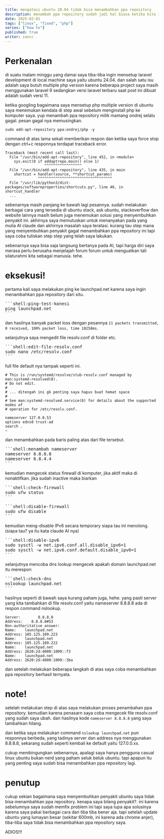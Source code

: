 ```yaml
---
title: mengatasi ubuntu 20.04 tidak bisa menambahkan ppa repository
description: menambah ppa repository sudah jadi hal biasa ketika kita ingin menginstall aplikasi tertentu di ubuntu, jika tidak bisa menambah ppa repository maka pusing pala berbi
date: 2025-02-01
tags: ["linux", "fixed", "php"]
series: ["how to"]
published: true
writer: zancc
---
```


# Perkenalan

di suatu malam minggu yang damai saya tiba-tiba ingin mensetup laravel development di local machine saya yaitu ubuntu 24.04. dan salah satu isu adalah saya butuh multiple php version karena beberapa project saya masih menggunakan laravel 9 sedangkan versi laravel terbaru saat post ini dibuat adalah sudah versi 11.

ketika googling bagaimana saya mensetup php multiple version di ubuntu saya menemukan kendala di step awal sebelum menginstall php ke komputer saya. yup menambah ppa repository milik mamang ondrej selalu gagal. pesan gagal nya memusingkan.

```shell
sudo add-apt-repository ppa:ondrej/php -y
```

command di atas lama sekali memberikan respon dan ketika saya force stop dengan ctrl+c responnya terdapat traceback error.


```shell
Traceback (most recent call last):
  File "/usr/bin/add-apt-repository", line 452, in <module>
    sys.exit(0 if addaptrepo.main() else 1)
                  ^^^^^^^^^^^^^^^^^
  File "/usr/bin/add-apt-repository", line 435, in main
    shortcut = handler(source, **shortcut_params)
               ^^^^^^^^^^^^^^^^^^^^^^^^^^^^^^^^^^
  File "/usr/lib/python3/dist-packages/softwareproperties/shortcuts.py", line 40, in shortcut_handler
  ...
```

sebenarnya masih panjang ke bawah lagi pesannya. sudah melakukan berbagai cara yang tersedia di ubuntu stack, ask ubuntu, stackoverflow dan website lainnya masih belum juga menemukan solusi yang menyembuhkan penyakit ini.
akhirnya saya memutuskan untuk menanyakan pada yang mulia AI claude dan akhirnya masalah saya teratasi. kurang tau step mana yang menyembuhkan penyakit gagal menambahkan ppa repository ini tapi saya coba tuliskan step step yang telah saya lakukan.

<Callout type="warning">
  sebenarnya saya bisa saja langsung bertanya pada AI, tapi harga diri saya
  merasa perlu berusaha menjelajah forum forum untuk menguatkan tali silaturahmi
  kita sebagai manusia. tehe.
</Callout>

# eksekusi!

pertama kali saya melakukan ping ke launchpad.net karena saya ingin menambahkan ppa repository dari situ.

<Pre>
```shell:ping-test-konesi
ping launchpad.net
```
</Pre>

dan hasilnya banyak packet loss dengan pesannya `11 packets transmitted, 0 received, 100% packet loss, time 10258ms`.

selanjutnya saya mengedit file resolv.conf di folder etc.

<Pre>
```shell:edit-file-resolv.conf
sudo nano /etc/resolv.conf
```
</Pre>

full file default nya tampak seperti ini.

```shell
# This is /run/systemd/resolve/stub-resolv.conf managed by man:systemd-resolved(8).
# Do not edit.
#
# ... ditengah ini gk penting saya hapus buat hemat space
#
# See man:systemd-resolved.service(8) for details about the supported modes of
# operation for /etc/resolv.conf.

nameserver 127.0.0.53
options edns0 trust-ad
search .
~
```

dan menambahkan pada baris paling atas dari file tersebut.

<Pre>
```shell:menambah nameserver
nameserver 8.8.8.8
nameserver 8.8.4.4
```
</Pre>

kemudian mengecek status firewall di komputer, jika aktif maka di nonaktifkan. jika sudah inactive maka biarkan

<Pre>
```shell:check-firewall
sudo ufw status
```
</Pre>

<Pre>
```shell:disable-firewall
sudo ufw disable
```
</Pre>

kemudian meng-disable IPv6 secara temporary siapa tau ini menolong. (siapa tau? ya itu kata claude AI nya)

<Pre>
```shell:disable-ipv6
sudo sysctl -w net.ipv6.conf.all.disable_ipv6=1
sudo sysctl -w net.ipv6.conf.default.disable_ipv6=1
```
</Pre>

selanjutnya mencoba dns lookup mengecek apakah domain launchpad.net itu merespon

<Pre>
```shell:check-dns
nslookup launchpad.net
```
</Pre>

hasilnya seperti di bawah saya kurang paham juga, hehe. yang pasti server yang kita tambahkan di file resolv.conf yaitu nameserver 8.8.8.8 ada di respon command nslookup.

```shell
Server:        8.8.8.8
Address:    8.8.8.8#53
Non-authoritative answer:
Name:    launchpad.net
Address: 185.125.189.223
Name:    launchpad.net
Address: 185.125.189.222
Name:    launchpad.net
Address: 2620:2d:4000:1009::f3
Name:    launchpad.net
Address: 2620:2d:4000:1009::3ba
```

dan setelah melakukan beberapa langkah di atas saya coba menambahkan ppa repository berhasil ternyata.

# note!

setelah melakukan step di atas saya melakukan proses penambahan ppa repository. kemudian karena penasarn saya coba mengecek file resolv.conf yang sudah saya ubah. dan hasilnya kode `nameserver 8.8.8.8` yang saya tambahkan hilang.

dan ketika saya melakukan command `nslookup launchpad.net` pun responnya berbeda, yang tadinya server dan address nya menggunakan 8.8.8.8, sekarang sudah seperti kembali ke default yaitu 127.0.0.xx.

cukup membingungkan sebenarnya, apalagi saya hanya pengguna casual linux ubuntu bukan nerd yang paham seluk beluk ubuntu. tapi apapun itu yang penting saya sudah bisa menambahkan ppa repository lagi.

# penutup

cukup sekian bagaimana saya menyembuhkan penyakit ubuntu saya tidak bisa menambahkan ppa repository. kenapa saya bilang penyakit?.
ini karena sebelumnya saya sudah memfix problem ini tapi saya lupa apa solusinya karena saya pakai berbagai cara dan tiba tiba bener aja.
tapi setelah update ubuntu yang lumayan besar (sekitar 600mb, ini karena ada chrome anjer), tiba-tiba saya tidak bisa menambahkan ppa repository saya.

ADIOS!!!
